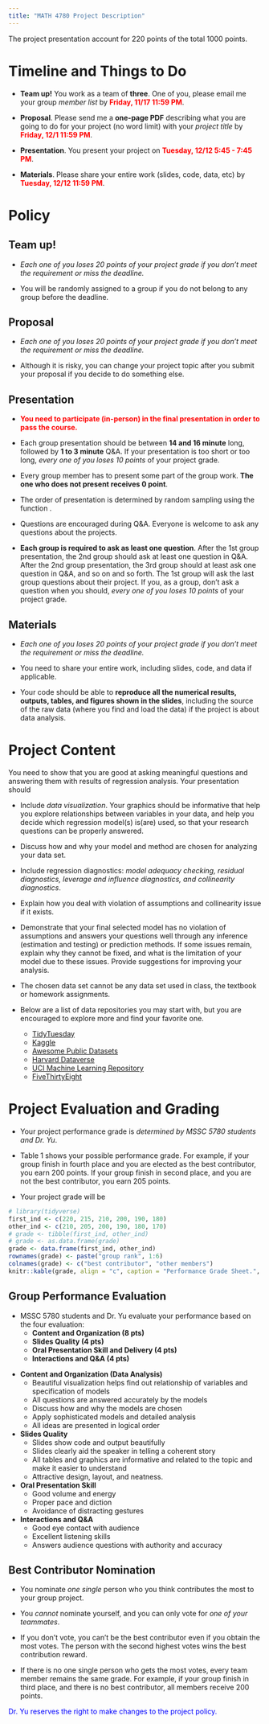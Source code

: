 ```yaml
---
title: "MATH 4780 Project Description"
---
```


The project presentation account for 220 points of the total 1000 points.


# Timeline and Things to Do

- **Team up!** You work as a team of **three**. One of you, please email me your group *member list* by <span style="color:red;">**Friday, 11/17 11:59 PM**</span>.

- **Proposal**. Please send me a **one-page PDF** describing what you are going to do for your project (no word limit) with your *project title* by <span style="color:red;">**Friday, 12/1 11:59 PM**</span>.

- **Presentation**. You present your project on <span style="color:red;">**Tuesday, 12/12 5:45 - 7:45 PM**</span>.

- **Materials**. Please share your entire work (slides, code, data, etc) by <span style="color:red;">**Tuesday, 12/12 11:59 PM**</span>.



# Policy

<!-- - Date and Time: **Monday, 5/8/2023 10:30 AM - 12:30 PM** -->

## **Team up!**

- *Each one of you loses 20 points of your project grade if you don't meet the requirement or miss the deadline.*

- You will be randomly assigned to a group if you do not belong to any group before the deadline.

## **Proposal**

- *Each one of you loses 20 points of your project grade if you don't meet the requirement or miss the deadline.*

- Although it is risky, you can change your project topic after you submit your proposal if you decide to do something else.




## **Presentation**

- <span style="color:red;">**You need to participate (in-person) in the final presentation in order to pass the course.**</span>

- Each group presentation should be between **14 and 16 minute** long, followed by **1 to 3 minute** Q&A. If your presentation is too short or too long, _every one of you loses 10 points_ of your project grade.

- Every group member has to present some part of the group work. **The one who does not present receives 0 point**.

- The order of presentation is determined by random sampling using the \texttt{R} function \texttt{sample()}.

- Questions are encouraged during Q&A. Everyone is welcome to ask any questions about the projects.

- **Each group is required to ask as least one question**. After the 1st group presentation, the 2nd group should ask at least one question in Q&A. After the 2nd group presentation, the 3rd group should at least ask one question in Q&A, and so on and so forth. The 1st group will ask the last group questions about their project. If you, as a group, don't ask a question when you should, _every one of you loses 10 points_ of your project grade.


## **Materials**

- *Each one of you loses 20 points of your project grade if you don't meet the requirement or miss the deadline.*

- You need to share your entire work, including slides, code, and data if applicable.

- Your code should be able to **reproduce all the numerical results, outputs, tables, and figures shown in the slides**, including the source of the raw data (where you find and load the data) if the project is about data analysis.


# Project Content

You need to show that you are good at asking meaningful questions and answering them with results of regression analysis. Your presentation should

- Include *data visualization*. Your graphics should be informative that help you explore relationships between variables in your data, and help you decide which regression model(s) is(are) used, so that your research questions can be properly answered.

- Discuss how and why your model and method are chosen for analyzing your data set. 

- Include regression diagnostics: *model adequacy checking, residual diagnostics, leverage and influence diagnostics, and collinearity diagnostics*.

- Explain how you deal with violation of assumptions and collinearity issue if it exists.

- Demonstrate that your final selected model has no violation of assumptions and answers your questions well through any inference (estimation and testing) or prediction methods. If some issues remain, explain why they cannot be fixed, and what is the limitation of your model due to these issues. Provide suggestions for improving your analysis.

- The chosen data set cannot be any data set used in class, the textbook or homework assignments.

- Below are a list of data repositories you may start with, but you are encouraged to explore more and find your favorite one.
  + [TidyTuesday](https://github.com/rfordatascience/tidytuesday)
  + [Kaggle](https://www.kaggle.com/datasets)
  + [Awesome Public Datasets](https://github.com/awesomedata/awesome-public-datasets)
  + [Harvard Dataverse](https://dataverse.harvard.edu/)
  + [UCI Machine Learning Repository](https://archive.ics.uci.edu/ml/index.php)
  + [FiveThirtyEight](https://data.fivethirtyeight.com/)



# Project Evaluation and Grading {#sec-grading}


- Your project performance grade is *determined by MSSC 5780 students and Dr. Yu*.

- Table 1 shows your possible performance grade. For example, if your group finish in fourth place and you are elected as the best contributor, you earn 200 points. If your group finish in second place, and you are not the best contributor, you earn 205 points.

- Your project grade will be 
\quote{\texttt{project grade = performance grade - points lost due to violation of policy}}

```r
# library(tidyverse)
first_ind <- c(220, 215, 210, 200, 190, 180)
other_ind <- c(210, 205, 200, 190, 180, 170)
# grade <- tibble(first_ind, other_ind)
# grade <- as.data.frame(grade)
grade <- data.frame(first_ind, other_ind)
rownames(grade) <- paste("group rank", 1:6)
colnames(grade) <- c("best contributor", "other members")
knitr::kable(grade, align = "c", caption = "Performance Grade Sheet.", label = "tbl:grade")
```



## Group Performance Evaluation

<!-- - You will need to **evaluate all group projects except the one you work on**. -->

- MSSC 5780 students and Dr. Yu evaluate your performance based on the four evaluation:
  + **Content and Organization (8 pts)**
  + **Slides Quality (4 pts)**
  + **Oral Presentation Skill and Delivery (4 pts)**
  + **Interactions and Q&A (4 pts)**

<!-- - The total points of a project presentation is **20** points. -->

<!-- - Evaluation sheets will be provided on the presentation day. -->

<!-- - How do you get the full points for each category? Check the requirements below. Note that for Content and Organization, data analysis and package projects have different requirements. -->

<!-- <br> -->


- **Content and Organization (Data Analysis)**
  + Beautiful visualization helps find out relationship of variables and specification of models
  + All questions are answered accurately by the models
  + Discuss how and why the models are chosen
  + Apply sophisticated models and detailed analysis
  + All ideas are presented in logical order


- **Slides Quality**
  + Slides show code and output beautifully
  + Slides clearly aid the speaker in telling a coherent story
  + All tables and graphics are informative and related to the topic and make it easier to understand
  + Attractive design, layout, and neatness.


- **Oral Presentation Skill**
  + Good volume and energy
  + Proper pace and diction
  + Avoidance of distracting gestures


- **Interactions and Q&A**
  + Good eye contact with audience
  + Excellent listening skills
  + Answers audience questions with authority and accuracy


<!-- - After you evaluate 5 group project presentations, you rank them from 1st to 5th based on their earned points. -->
<!-- - __No two groups receive the same ranking__. If you give two or more groups some points, you still need to give them a different ranking, deciding which teams deserve a higher ranking according to your personal preference. -->

  

## Best Contributor Nomination

<!-- You will evaluate your 3 group mates' performance. The rule is as follows. -->

- You nominate *one single* person who you think contributes the most to your group project.

- You *cannot* nominate yourself, and you can only vote for *one of your teammates*.

- If you don't vote, you can't be the best contributor even if you obtain the most votes. The person with the second highest votes wins the best contribution reward.

- If there is no one single person who gets the most votes, every team member remains the same grade. For example, if your group finish in third place, and there is no best contributor, all members receive 200 points.


<span style="color:blue;">Dr. Yu reserves the right to make changes to the project policy.</span>


